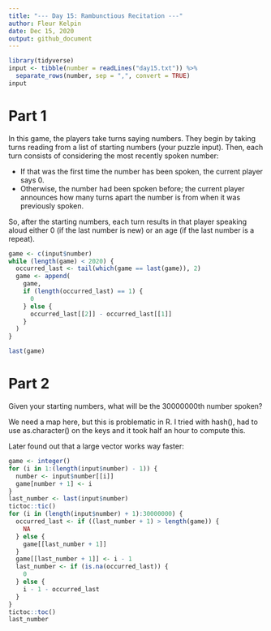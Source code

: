 ```yaml
---
title: "--- Day 15: Rambunctious Recitation ---"
author: Fleur Kelpin
date: Dec 15, 2020
output: github_document
---
```


```r
library(tidyverse)
input <- tibble(number = readLines("day15.txt")) %>%
  separate_rows(number, sep = ",", convert = TRUE)
input
```
# Part 1

In this game, the players take turns saying numbers. They begin by taking turns reading from a list of starting numbers (your puzzle input). Then, each turn consists of considering the most recently spoken number:

*    If that was the first time the number has been spoken, the current player says 0.
*    Otherwise, the number had been spoken before; the current player announces how many turns apart the number is from when it was previously spoken.

So, after the starting numbers, each turn results in that player speaking aloud either 0 (if the last number is new) or an age (if the last number is a repeat).

```r
game <- c(input$number)
while (length(game) < 2020) {
  occurred_last <- tail(which(game == last(game)), 2)
  game <- append(
    game,
    if (length(occurred_last) == 1) {
      0
    } else {
      occurred_last[[2]] - occurred_last[[1]]
    }
  )
}

last(game)
```
# Part 2
Given your starting numbers, what will be the 30000000th number spoken?

We need a map here, but this is problematic in R.
I tried with hash(), had to use as.character() on the keys and it took half an
hour to compute this. 

Later found out that a large vector works way faster:
```r
game <- integer()
for (i in 1:(length(input$number) - 1)) {
  number <- input$number[[i]]
  game[number + 1] <- i
}
last_number <- last(input$number)
tictoc::tic()
for (i in (length(input$number) + 1):30000000) {
  occurred_last <- if ((last_number + 1) > length(game)) {
    NA
  } else {
    game[[last_number + 1]]
  }
  game[[last_number + 1]] <- i - 1
  last_number <- if (is.na(occurred_last)) {
    0
  } else {
    i - 1 - occurred_last
  }
}
tictoc::toc()
last_number
```
